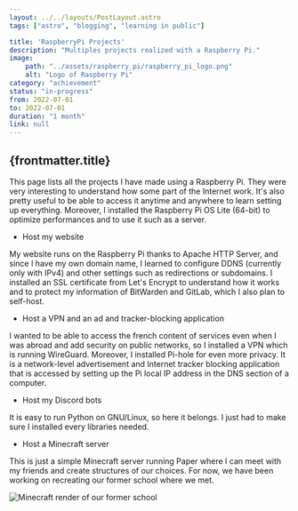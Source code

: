 ```yaml
---
layout: ../../layouts/PostLayout.astro
tags: ["astro", "blogging", "learning in public"]

title: 'RaspberryPi Projects'
description: "Multiples projects realized with a Raspberry Pi."
image:
    path: "../assets/raspberry_pi/raspberry_pi_logo.png"
    alt: "Logo of Raspberry Pi"
category: "achievement"
status: "in-progress"
from: 2022-07-01
to: 2022-07-01
duration: "1 month"
link: null
---
```


## {frontmatter.title}

This page lists all the projects I have made using a Raspberry Pi. They were very interesting to understand how some part of the Internet work. It's also pretty useful to be able to access it anytime and anywhere to learn setting up everything. Moreover, I installed the Raspberry Pi OS Lite (64-bit) to optimize performances and to use it such as a server.


- Host my website

My website runs on the Raspberry Pi thanks to Apache HTTP Server, and since I have my own domain name, I learned to configure DDNS (currently only with IPv4) and other settings such as redirections or subdomains. I installed an SSL certificate from Let's Encrypt to understand how it works and to protect my information of BitWarden and GitLab, which I also plan to self-host.


- Host a VPN and an ad and tracker-blocking application

I wanted to be able to access the french content of services even when I was abroad and add security on public networks, so I installed a VPN which is running WireGuard. Moreover, I installed Pi-hole for even more privacy. It is a network-level advertisement and Internet tracker blocking application that is accessed by setting up the Pi local IP address in the DNS section of a computer.


- Host my Discord bots

It is easy to run Python on GNU/Linux, so here it belongs. I just had to make sure I installed every libraries needed.


- Host a Minecraft server

This is just a simple Minecraft server running Paper where I can meet with my friends and create structures of our choices. For now, we have been working on recreating our former school where we met.


![Minecraft render of our former school](../../assets/raspberry_pi/Minecraft_render.png "Minecraft render of our former school. (Work in progress)")
